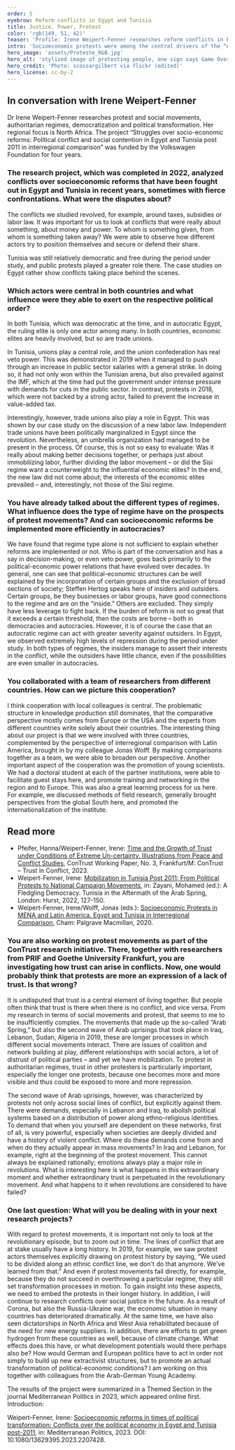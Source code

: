 ```yaml
---
order: 5
eyebrow: Reform conflicts in Egypt and Tunisia
title: Justice, Power, Protest
color: 'rgb(149, 51, 42)'
teaser: 'Profile: Irene Weipert-Fenner researches reform conflicts in Egypt and Tunisia. In an interview, she talks about ideas of justice, power struggles and differences between regime types.'
intro: 'Socioeconomic protests were among the central drivers of the “Arab Spring” protests and revolutions. But even after various dictators were toppled, the situation did not improve for most people. Reforms tackled by the new governments often met with fierce opposition. Irene Weipert-Fenner conducted research on this issue in the project “Struggles over Socioeconomic Reforms,” which was completed in 2022. This marked the conclusion of eight years of cooperation between North Africa and Latin America experts from Egypt, Germany and Tunisia.'
hero_image: 'assets/Proteste_RGB.jpg'
hero_alt: 'stylized image of protesting people, one sign says Game Over.'
hero_credit: 'Photo: scossargilbert via flickr (edited)'
hero_license: cc-by-2
---
```


## In conversation with Irene Weipert-Fenner

<Person name="Irene Weipert-Fenner" image="assets/Irene_RGB.png" image_alt="stylized photo of a woman">

Dr Irene Weipert-Fenner researches protest and social movements, authoritarian regimes, democratization and political transformation. Her regional focus is North Africa. The project “Struggles over socio-economic reforms: Political conflict and social contention in Egypt and Tunisia post 2011 in interregional comparison” was funded by the Volkswagen Foundation for four years.

</Person>

### The research project, which was completed in 2022, analyzed conflicts over socioeconomic reforms that have been fought out in Egypt and Tunisia in recent years, sometimes with fierce confrontations. What were the disputes about?

The conflicts we studied revolved, for example, around taxes, subsidies or labor law. It was important for us to look at conflicts that were really about something, about money and power. To whom is something given, from whom is something taken away? We were able to observe how different actors try to position themselves and secure or defend their share.

Tunisia was still relatively democratic and free during the period under study, and public protests played a greater role there. The case studies on Egypt rather show conflicts taking place behind the scenes.

### Which actors were central in both countries and what influence were they able to exert on the respective political order?

In both Tunisia, which was democratic at the time, and in autocratic Egypt, the ruling elite is only one actor among many. In both countries, economic elites are heavily involved, but so are trade unions.

In Tunisia, unions play a central role, and the union confederation has real veto power. This was demonstrated in 2019 when it managed to push through an increase in public sector salaries with a general strike. In doing so, it had not only won within the Tunisian arena, but also prevailed against the IMF, which at the time had put the government under intense pressure with demands for cuts in the public sector. In contrast, protests in 2018, which were not backed by a strong actor, failed to prevent the increase in value-added tax.

Interestingly, however, trade unions also play a role in Egypt. This was shown by our case study on the discussion of a new labor law. Independent trade unions have been politically marginalized in Egypt since the revolution. Nevertheless, an umbrella organization had managed to be present in the process. Of course, this is not so easy to evaluate: Was it really about making better decisions together, or perhaps just about immobilizing labor, further dividing the labor movement – or did the Sisi regime want a counterweight to the influential economic elites? In the end, the new law did not come about; the interests of the economic elites prevailed – and, interestingly, not those of the Sisi regime.

### You have already talked about the different types of regimes. What influence does the type of regime have on the prospects of protest movements? And can socioeconomic reforms be implemented more efficiently in autocracies?

We have found that regime type alone is not sufficient to explain whether reforms are implemented or not. Who is part of the conversation and has a say in decision-making, or even veto power, goes back primarily to the political-economic power relations that have evolved over decades. In general, one can see that political-economic structures can be well explained by the incorporation of certain groups and the exclusion of broad sections of society; Steffen Hertog speaks here of insiders and outsiders. Certain groups, be they businesses or labor groups, have good connections to the regime and are on the “inside.” Others are excluded. They simply have less leverage to fight back. If the burden of reform is not so great that it exceeds a certain threshold, then the costs are borne – both in democracies and autocracies. However, it is of course the case that an autocratic regime can act with greater severity against outsiders. In Egypt, we observed extremely high levels of repression during the period under study. In both types of regimes, the insiders manage to assert their interests in the conflict, while the outsiders have little chance, even if the possibilities are even smaller in autocracies.

### You collaborated with a team of researchers from different countries. How can we picture this cooperation?

I think cooperation with local colleagues is central. The problematic structure in knowledge production still dominates, that the comparative perspective mostly comes from Europe or the USA and the experts from different countries write solely about their countries. The interesting thing about our project is that we were involved with three countries, complemented by the perspective of interregional comparison with Latin America, brought in by my colleague Jonas Wolff. By making comparisons together as a team, we were able to broaden our perspective. Another important aspect of the cooperation was the promotion of young scientists. We had a doctoral student at each of the partner institutions, were able to facilitate guest stays here, and promote training and networking in the region and to Europe. This was also a great learning process for us here. For example, we discussed methods of field research, generally brought perspectives from the global South here, and promoted the internationalization of the institute.

<Notes>

## Read more

- Pfeifer, Hanna/Weipert-Fenner, Irene: [Time and the Growth of Trust under Conditions of Extreme Un-certainty. Illustrations from Peace and Conflict Studies](https://publikationen.ub.uni-frankfurt.de/opus4/frontdoor/deliver/index/docId/71305/file/ConTrust-WorkingPaper-No3.pdf), ConTrust Working Paper, No. 3, Frankfurt/M: ConTrust – Trust in Conflict, 2023.
- Weipert-Fenner, Irene: [Mobilization in Tunisia Post 2011: From Political Protests to National Campaign Movements](https://academic.oup.com/book/45421/chapter-abstract/389408921?redirectedFrom=fulltext), in: Zayani, Mohamed (ed.): A Fledgling Democracy. Tunisia in the Aftermath of the Arab Spring, London: Hurst, 2022, 127-150.
- Weipert-Fenner, Irene/Wolff, Jonas (eds.): [Socioeconomic Protests in MENA and Latin America. Egypt and Tunisia in Interregional Comparison](https://link.springer.com/book/10.1007/978-3-030-19621-9), Cham: Palgrave Macmillan, 2020.

</Notes>

### You are also working on protest movements as part of the ConTrust research initiative. There, together with researchers from PRIF and Goethe University Frankfurt, you are investigating how trust can arise in conflicts. Now, one would probably think that protests are more an expression of a lack of trust. Is that wrong?

It is undisputed that trust is a central element of living together. But people often think that trust is there when there is no conflict, and vice versa. From my research in terms of social movements and protest, that seems to me to be insufficiently complex. The movements that made up the so-called “Arab Spring,” but also the second wave of Arab uprisings that took place in Iraq, Lebanon, Sudan, Algeria in 2019, these are longer processes in which different social movements interact. There are issues of coalition and network building at play, different relationships with social actors, a lot of distrust of political parties – and yet we have mobilization. To protest in authoritarian regimes, trust in other protesters is particularly important, especially the longer one protests, because one becomes more and more visible and thus could be exposed to more and more repression.

The second wave of Arab uprisings, however, was characterized by protests not only across social lines of conflict, but explicitly against them. There were demands, especially in Lebanon and Iraq, to abolish political systems based on a distribution of power along ethno-religious identities. To demand that when you yourself are dependent on these networks, first of all, is very powerful, especially when societies are deeply divided and have a history of violent conflict. Where do these demands come from and when do they actually appear in mass movements? In Iraq and Lebanon, for example, right at the beginning of the protest movement. This cannot always be explained rationally; emotions always play a major role in revolutions. What is interesting here is what happens in this extraordinary moment and whether extraordinary trust is perpetuated in the revolutionary movement. And what happens to it when revolutions are considered to have failed?

<Figure
  size="medium"
  src="assets/omar-elsharawy-pwMbtwA9LRc-unsplash_ed_RGB_web.jpg"
  credit="Photo: Omar Elsharawy/Unsplash"
  license="unsplash"
  alt="stylized photo of city with old towers and high-rise buildings"
></Figure>

### One last question: What will you be dealing with in your next research projects?

With regard to protest movements, it is important not only to look at the revolutionary episode, but to zoom out in time. The lines of conflict that are at stake usually have a long history. In 2019, for example, we saw protest actors themselves explicitly drawing on protest history by saying, “We used to be divided along an ethnic conflict line, we don't do that anymore. We've learned from that.” And even if protest movements fail directly, for example, because they do not succeed in overthrowing a particular regime, they still set transformation processes in motion. To gain insight into these aspects, we need to embed the protests in their longer history. In addition, I will continue to research conflicts over social justice in the future. As a result of Corona, but also the Russia-Ukraine war, the economic situation in many countries has deteriorated dramatically. At the same time, we have also seen dictatorships in North Africa and West Asia rehabilitated because of the need for new energy suppliers. In addition, there are efforts to get green hydrogen from these countries as well, because of climate change. What effects does this have, or what development potentials would there perhaps also be? How would German and European politics have to act in order not simply to build up new extractivist structures, but to promote an actual transformation of political-economic conditions? I am working on this together with colleagues from the Arab-German Young Academy.

<Callout eyebrow="Infobox" title="Themed Section with articles from the project" expandable={false}>

The results of the project were summarized in a Themed Section in the journal Mediterranean Politics in 2023, which appeared online first. Introduction:

Weipert-Fenner, Irene: [Socioeconomic reforms in times of political transformation: Conflicts over the political economy in Egypt and Tunisia post-2011](https://www.tandfonline.com/doi/full/10.1080/13629395.2023.2207428), in: Mediterranean Politics, 2023. DOI: 10.1080/13629395.2023.2207428.

</Callout>
